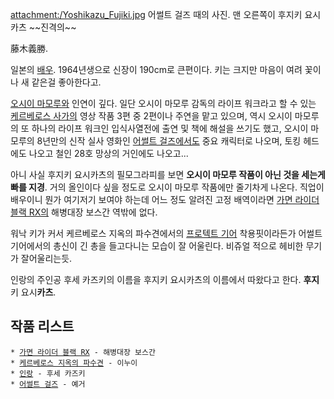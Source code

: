 attachment:/Yoshikazu_Fujiki.jpg
어썰트 걸즈 때의 사진. 맨 오른쪽이 후지키 요시카츠 ~~진격의~~

藤木義勝.

일본의 [[배우]]. 1964년생으로 신장이 190cm로 큰편이다. 키는 크지만 마음이 여려 꽃이나 새 같은걸 좋아한다고.

[[오시이 마모루]]와 인연이 깊다. 일단 오시이 마모루 감독의 라이프 워크라고 할 수 있는 [[케르베로스 사가]]의 영상 작품 3편 중 2편이나 주연을 맡고 있으며, 역시 오시이 마모루의 또 하나의 라이프 워크인 입식사열전에 출연 및 책에 해설을 쓰기도 했고, 오시이 마모루의 8년만의 신작 실사 영화인 [[어썰트 걸즈]]에서도 중요 캐릭터로 나오며, 토킹 헤드에도 나오고 철인 28호 망상의 거인에도 나오고...

아니 사실 후지키 요시카츠의 필모그라피를 보면 '''오시이 마모루 작품이 아닌 것을 세는게 빠를 지경'''. 거의 올인이다 싶을 정도로 오시이 마모루 작품에만 줄기차게 나온다. 직업이 배우이니 뭔가 여기저기 보여야 하는데 어느 정도 알려진 고정 배역이라면 [[가면 라이더 블랙 RX]]의 해병대장 보스간 역밖에 없다.

워낙 키가 커서 케르베로스 지옥의 파수견에서의 [[프로텍트 기어]] 착용핏이라든가 어썰트 기어에서의 총신이 긴 총을 들고다니는 모습이 잘 어울린다. 비쥬얼 적으로 헤비한 무기가 잘어울리는듯.

인랑의 주인공 후세 카즈키의 이름을 후지키 요시카츠의 이름에서 따왔다고 한다. '''후지'''키 요시'''카츠'''.

== 작품 리스트 ==
 * [[가면 라이더 블랙 RX]] - 해병대장 보스간
 * [[케르베로스 지옥의 파수견]] - 이누이
 * [[인랑]] - 후세 카즈키
 * [[어썰트 걸즈]] - 예거
